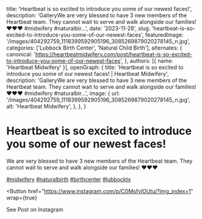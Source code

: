   title: 'Heartbeat is so excited to introduce you some of our newest faces!',
  description: 'GalleryWe are very blessed to have 3 new members of the Heartbeat team. They cannot wait to serve and walk alongside our families! ❤️❤️❤️ #midwifery #naturalbir...',
  date: '2023-11-28',
  slug: 'heartbeat-is-so-excited-to-introduce-you-some-of-our-newest-faces',
  featuredImage: '/images/404292759_1118399592905196_3085269879020278145_n.jpg',
  categories: ['Lubbock Birth Center', 'Natural Child Birth'],
  alternates: {
    canonical: 'https://heartbeatmidwifery.com/post/heartbeat-is-so-excited-to-introduce-you-some-of-our-newest-faces',
  },
  authors: [{ name: 'Heartbeat Midwifery' }],
  openGraph: {
    title: 'Heartbeat is so excited to introduce you some of our newest faces! | Heartbeat Midwifery',
    description: 'GalleryWe are very blessed to have 3 new members of the Heartbeat team. They cannot wait to serve and walk alongside our families! ❤️❤️❤️ #midwifery #naturalbir...',
    image: {
      url: '/images/404292759_1118399592905196_3085269879020278145_n.jpg',
      alt: 'Heartbeat Midwifery',
    },
  },
}


# Heartbeat is so excited to introduce you some of our newest faces!

<Gallery>
  <GalleryItem
    src="/images/404292759_1118399592905196_3085269879020278145_n.jpg"
    size="large"
  />
  <GalleryItem
    src="/images/405261121_362825592908713_1352494101800906264_n.jpg"
    size="large"
  />
  <GalleryItem
    src="/images/404319994_1449999082234849_3423396144720754273_n.jpg"
    size="large"
  />
  <GalleryItem
    src="/images/404578890_911251100365729_1043244171122531579_n.jpg"
    size="large"
  />
</Gallery>

We are very blessed to have 3 new members of the Heartbeat team. They cannot wait to serve and walk alongside our families! ❤️❤️❤️

[#midwifery](https://www.instagram.com/explore/tags/midwifery/) [#naturalbirth](https://www.instagram.com/explore/tags/naturalbirth/) [#birthcenter](https://www.instagram.com/explore/tags/birthcenter/) [#lubbocktx](https://www.instagram.com/explore/tags/lubbocktx/)

<Button
  href="https://www.instagram.com/p/C0MsfylOUtu/?img_index=1"
  wrap={true}
>
  See Post on Instagram
</Button>
